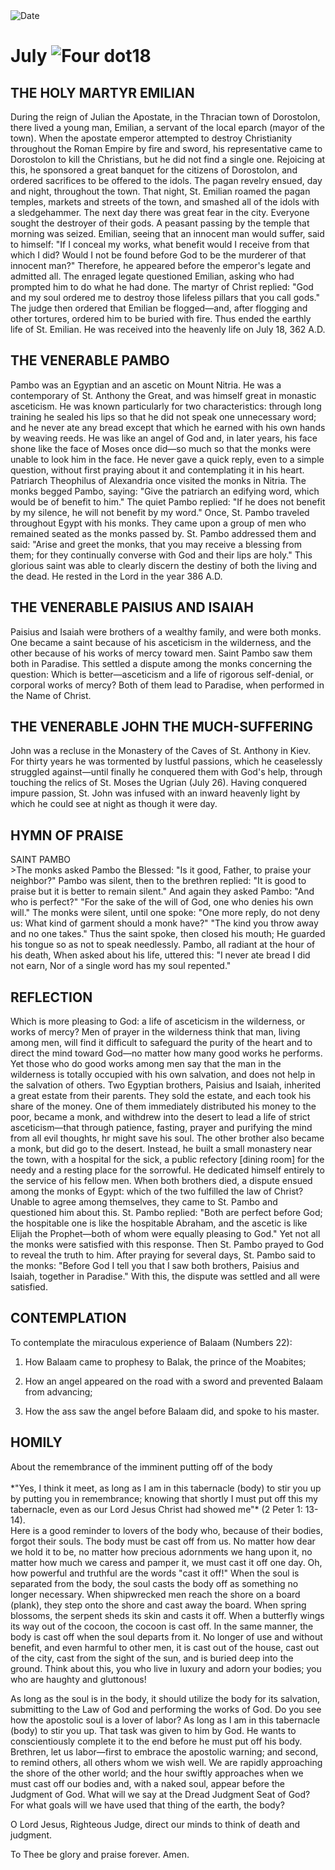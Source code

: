 
<RunningHead />
<Image src="/title-imprint.png" height={68} width={50} alt="Date" className="title-imprint"/>

# <div id="date">July <Image className="four-dot" src="/four-dot.png" height={15} width={15} alt="Four dot" />18</div>

## THE HOLY MARTYR EMILIAN

During the reign of Julian the Apostate, in the Thracian town of Dorostolon, there lived a young man, Emilian, a servant of the local eparch (mayor of the town). When the apostate emperor attempted to destroy Christianity throughout the Roman Empire by fire and sword, his representative came to Dorostolon to kill the Christians, but he did not find a single one. Rejoicing at this, he sponsored a great banquet for the citizens of Dorostolon, and ordered sacrifices to be offered to the idols. The pagan revelry ensued, day and night, throughout the town. That night, St. Emilian roamed the pagan temples, markets and streets of the town, and smashed all of the idols with a sledgehammer. The next day there was great fear in the city. Everyone sought the destroyer of their gods. A peasant passing by the temple that morning was seized. Emilian, seeing that an innocent man would suffer, said to himself: "If I conceal my works, what benefit would I receive from that which I did? Would I not be found before God to be the murderer of that innocent man?" Therefore, he appeared before the emperor's legate and admitted all. The enraged legate questioned Emilian, asking who had prompted him to do what he had done. The martyr of Christ replied: "God and my soul ordered me to destroy those lifeless pillars that you call gods." The judge then ordered that Emilian be flogged—and, after flogging and other tortures, ordered him to be buried with fire. Thus ended the earthly life of St. Emilian. He was received into the heavenly life on July 18, 362 A.D.

## THE VENERABLE PAMBO

Pambo was an Egyptian and an ascetic on Mount Nitria. He was a contemporary of St. Anthony the Great, and was himself great in monastic asceticism. He was known particularly for two characteristics: through long training he sealed his lips so that he did not speak one unnecessary word; and he never ate any bread except that which he earned with his own hands by weaving reeds. He was like an angel of God and, in later years, his face shone like the face of Moses once did—so much so that the monks were unable to look him in the face. He never gave a quick reply, even to a simple question, without first praying about it and contemplating it in his heart. Patriarch Theophilus of Alexandria once visited the monks in Nitria. The monks begged Pambo, saying: "Give the patriarch an edifying word, which would be of benefit to him." The quiet Pambo replied: "If he does not benefit by my silence, he will not benefit by my word." Once, St. Pambo traveled throughout Egypt with his monks. They came upon a group of men who remained seated as the monks passed by. St. Pambo addressed them and said: "Arise and greet the monks, that you may receive a blessing from them; for they continually converse with God and their lips are holy." This glorious saint was able to clearly discern the destiny of both the living and the dead. He rested in the Lord in the year 386 A.D.

## THE VENERABLE PAISIUS AND ISAIAH

Paisius and Isaiah were brothers of a wealthy family, and were both monks. One became a saint because of his asceticism in the wilderness, and the other because of his works of mercy toward men. Saint Pambo saw them both in Paradise. This settled a dispute among the monks concerning the question: Which is better—asceticism and a life of rigorous self-denial, or corporal works of mercy? Both of them lead to Paradise, when performed in the Name of Christ.

## THE VENERABLE JOHN THE MUCH-SUFFERING

John was a recluse in the Monastery of the Caves of St. Anthony in Kiev. For thirty years he was tormented by lustful passions, which he ceaselessly struggled against—until finally he conquered them with God's help, through touching the relics of St. Moses the Ugrian (July 26). Having conquered impure passion, St. John was infused with an inward heavenly light by which he could see at night as though it were day.


## HYMN OF PRAISE
<div style={{textAlign:'center', color:'crimson', fontWeight:'bold'}}>
SAINT PAMBO
</div>
>The monks asked Pambo the Blessed:  
"Is it good, Father, to praise your neighbor?"  
Pambo was silent, then to the brethren replied:  
"It is good to praise but it is better to remain silent."  
And again they asked Pambo: "And who is perfect?"  
"For the sake of the will of God, one who denies his own will."  
The monks were silent, until one spoke:  
"One more reply, do not deny us:  
What kind of garment should a monk have?"  
"The kind you throw away and no one takes."  
Thus the saint spoke, then closed his mouth;  
He guarded his tongue so as not to speak needlessly.  
Pambo, all radiant at the hour of his death,  
When asked about his life, uttered this:  
"I never ate bread I did not earn,  
Nor of a single word has my soul repented."  


## REFLECTION

Which is more pleasing to God: a life of asceticism in the wilderness, or works of mercy? Men of prayer in the wilderness think that man, living among men, will find it difficult to safeguard the purity of the heart and to direct the mind toward God—no matter how many good works he performs.  Yet those who do good works among men say that the man in the wilderness is totally occupied with his own salvation, and does not help in the salvation of others. Two Egyptian brothers, Paisius and Isaiah, inherited a great estate from their parents. They sold the estate, and each took his share of the money. One of them immediately distributed his money to the poor, became a monk, and withdrew into the desert to lead a life of strict asceticism—that through patience, fasting, prayer and purifying the mind from all evil thoughts, hr might save his soul. The other brother also became a monk, but did go to the desert. Instead, he built a small monastery near the town, with a hospital for the sick, a public refectory [dining room] for the needy and a resting place for the sorrowful. He dedicated himself entirely to the service of his fellow men. When both brothers died, a dispute ensued among the monks of Egypt: which of the two fulfilled the law of Christ? Unable to agree among themselves, they came to St. Pambo and questioned him about this. St. Pambo replied: "Both are perfect before God; the hospitable one is like the hospitable Abraham, and the ascetic is like Elijah the Prophet—both of whom were equally pleasing to God." Yet not all the monks were satisfied with this response. Then St. Pambo prayed to God to reveal the truth to him. After praying for several days, St. Pambo said to the monks: "Before God I tell you that I saw both brothers, Paisius and Isaiah, together in Paradise." With this, the dispute was settled and all were satisfied.


## CONTEMPLATION

To contemplate the miraculous experience of Balaam (Numbers 22):

1. How Balaam came to prophesy to Balak, the prince of the Moabites;

2. How an angel appeared on the road with a sword and prevented Balaam from advancing;

3. How the ass saw the angel before Balaam did, and spoke to his master.


## HOMILY
<div style={{textAlign:'center', color:'crimson', fontWeight:'bold'}}>
About the remembrance of the imminent putting off of the body
</div>
<br />
<div style={{textAlign:'right'}}>
*"Yes, I think it meet, as long as I am in this tabernacle (body) to stir you up by putting you in remembrance; knowing that shortly I must put off this my tabernacle, even as our Lord Jesus Christ had showed me"* (2 Peter 1: 13-14).
</div>
Here is a good reminder to lovers of the body who, because of their bodies, forgot their souls. The body must be cast off from us. No matter how dear we hold it to be, no matter how precious adornments we hang upon it, no matter how much we caress and pamper it, we must cast it off one day. Oh, how powerful and truthful are the words "cast it off!" When the soul is separated from the body, the soul casts the body off as something no longer necessary. When shipwrecked men reach the shore on a board (plank), they step onto the shore and cast away the board. When spring blossoms, the serpent sheds its skin and casts it off. When a butterfly wings its way out of the cocoon, the cocoon is cast off. In the same manner, the body is cast off when the soul departs from it. No longer of use and without benefit, and even harmful to other men, it is cast out of the house, cast out of the city, cast from the sight of the sun, and is buried deep into the ground. Think about this, you who live in luxury and adorn your bodies; you who are haughty and gluttonous!

As long as the soul is in the body, it should utilize the body for its salvation, submitting to the Law of God and performing the works of God. Do you see how the apostolic soul is a lover of labor? As long as I am in this tabernacle (body) to stir you up. That task was given to him by God. He wants to conscientiously complete it to the end before he must put off his body. Brethren, let us labor—first to embrace the apostolic warning; and second, to remind others, all others whom we wish well. We are rapidly approaching the shore of the other world; and the hour swiftly approaches when we must cast off our bodies and, with a naked soul, appear before the Judgment of God. What will we say at the Dread Judgment Seat of God? For what goals will we have used that thing of the earth, the body?

O Lord Jesus, Righteous Judge, direct our minds to think of death and judgment.

To Thee be glory and praise forever. Amen.